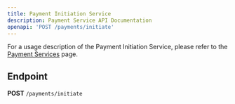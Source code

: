 ```yaml
---
title: Payment Initiation Service
description: Payment Service API Documentation
openapi: 'POST /payments/initiate'
---
```


For a usage description of the Payment Initiation Service, please refer to the [Payment Services](/essentials/paymentServices) page.

## Endpoint

**POST** `/payments/initiate`

